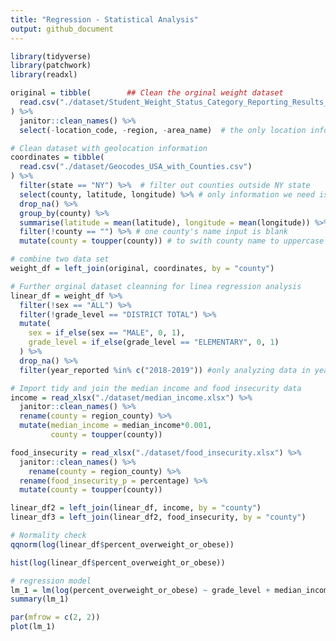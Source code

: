 ```yaml
---
title: "Regression - Statistical Analysis"
output: github_document
---
```


```r
library(tidyverse)
library(patchwork)
library(readxl)
```


```r
original = tibble(        ## Clean the orginal weight dataset
  read.csv("./dataset/Student_Weight_Status_Category_Reporting_Results__Beginning_2010.csv")
) %>%
  janitor::clean_names() %>%
  select(-location_code, -region, -area_name)  # the only location information we need is county name
```


```r
# Clean dataset with geolocation information
coordinates = tibble(
  read.csv("./dataset/Geocodes_USA_with_Counties.csv")
) %>%
  filter(state == "NY") %>%  # filter out counties outside NY state
  select(county, latitude, longitude) %>% # only information we need is county name and geolocation
  drop_na() %>%
  group_by(county) %>%
  summarise(latitude = mean(latitude), longitude = mean(longitude)) %>% #different location in each county variaed slightly, so we take the mean of each county's geolocation
  filter(!county == "") %>% # one county's name input is blank
  mutate(county = toupper(county)) # to swith county name to uppercase
```


```r
# combine two data set
weight_df = left_join(original, coordinates, by = "county")
```


```r
# Further orginal dataset cleanning for linea regression analysis
linear_df = weight_df %>%
  filter(!sex == "ALL") %>%
  filter(!grade_level == "DISTRICT TOTAL") %>%
  mutate(
    sex = if_else(sex == "MALE", 0, 1),
    grade_level = if_else(grade_level == "ELEMENTARY", 0, 1)
  ) %>%
  drop_na() %>%
  filter(year_reported %in% c("2018-2019")) #only analyzing data in year 2018-2019
```


```r
# Import tidy and join the median income and food insecurity data
income = read_xlsx("./dataset/median_income.xlsx") %>%
  janitor::clean_names() %>%
  rename(county = region_county) %>%
  mutate(median_income = median_income*0.001,
         county = toupper(county))

food_insecurity = read_xlsx("./dataset/food_insecurity.xlsx") %>%
  janitor::clean_names() %>%
    rename(county = region_county) %>%
  rename(food_insecurity_p = percentage) %>%
  mutate(county = toupper(county))

linear_df2 = left_join(linear_df, income, by = "county")
linear_df3 = left_join(linear_df2, food_insecurity, by = "county")
```

```r
# Normality check
qqnorm(log(linear_df$percent_overweight_or_obese))

hist(log(linear_df$percent_overweight_or_obese))
```


```r
# regression model
lm_1 = lm(log(percent_overweight_or_obese) ~ grade_level + median_income + food_insecurity_p, data = linear_df3)
summary(lm_1)

par(mfrow = c(2, 2))
plot(lm_1)
```